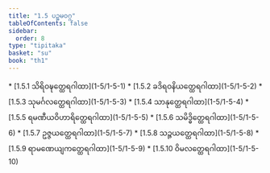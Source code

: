 ```yaml
---
title: "1.5 ပဉ္စမဝဂ္ဂ"
tableOfContents: false
sidebar:
  order: 8
type: "tipitaka"
basket: "su"
book: "th1"
---
```



<DynamicBreadcrumb />



<TableOfContents book="th1" section="1.5">
* [1.5.1 သိရိဝဍ္ဎတ္ထေရဂါထာ](1-5/1-5-1)
* [1.5.2 ခဒိရဝနိယတ္ထေရဂါထာ](1-5/1-5-2)
* [1.5.3 သုမင်္ဂလတ္ထေရဂါထာ](1-5/1-5-3)
* [1.5.4 သာနုတ္ထေရဂါထာ](1-5/1-5-4)
* [1.5.5 ရမဏီယဝိဟာရိတ္ထေရဂါထာ](1-5/1-5-5)
* [1.5.6 သမိဒ္ဓိတ္ထေရဂါထာ](1-5/1-5-6)
* [1.5.7 ဥဇ္ဇယတ္ထေရဂါထာ](1-5/1-5-7)
* [1.5.8 သဉ္ဇယတ္ထေရဂါထာ](1-5/1-5-8)
* [1.5.9 ရာမဏေယျကတ္ထေရဂါထာ](1-5/1-5-9)
* [1.5.10 ဝိမလတ္ထေရဂါထာ](1-5/1-5-10)
</TableOfContents>